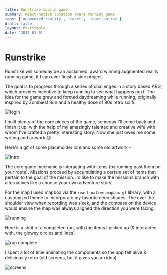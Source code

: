 ```yaml
---
title: Runstrike mobile game
summary: React-native location aware running game
tags: ['augmented reality', 'react', 'react-native']
draft: false
layout: PostSimple
date: '2017-01-01'
---
```


# Runstrike

Runstrike will someday be an acclaimed, award winning augmented reality running game, if I can ever finish a side project.

The goal is to progress through a series of challenges in a story based ARG, which provides incentive to keep running to see what happens next.  The idea for the game grew and formed daydreaming while running, originally inspired by Zombies! Run and a healthy dose of 80s retro sci fi.

![login](/static/images/runstrike/login.png)

I built plenty of the core pieces of the game, someday I'll come back and finish it up, with the help of my amazingly talented and creative wife with whom I've crafted a pretty interesting story. Now she just owes me some writing and artwork :smile:

Here's a gif of some placeholder lore and some old artwork -

![intro](/static/images/runstrike/intro.gif)

The core game mechanic is interacting with items (by running past them on your route).  Missions proceed by accumulating a certain set of items that pertain to the goal of the mission. I'd like to make the missions branch with alternatives like a choose your own adventure story.

For the map I used mapbox via the `react-native-mapbox-gl` library, with a customized theme to incorporate my favorite neon shades. The over the shoulder view when recording was sleek, and the compass on the device would ensure the map was always aligned the direction you were facing.

![running](/static/images/runstrike/running.png)

Here is a shot of a completed run, with the items I picked up (& interacted with, the glowey circles and lines)

![run complete](/static/images/runstrike/run-complete.png)

I spent a lot of time animating the components so the app felt alive & deliciously retro (old screens, but it gives you an idea)  -

![screens](/static/images/runstrike/screens.gif)


